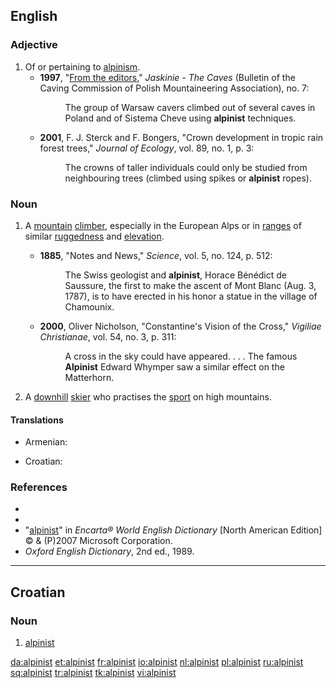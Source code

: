==English==

===Adjective===
{{en-adj|-}}

# Of or pertaining to [[alpinism]].
#* '''1997''', "[http://www.sktj.pl/epimenides/jaskinie/page03.html From the editors]," ''Jaskinie - The Caves'' (Bulletin of the Caving Commission of Polish Mountaineering Association), no. 7:
#*: The group of Warsaw cavers climbed out of several caves in Poland and of Sistema Cheve using '''alpinist''' techniques.
#* '''2001''', F. J. Sterck and F. Bongers, "Crown development in tropic rain forest trees," ''Journal of Ecology'', vol. 89, no. 1, p. 3:
#*: The crowns of taller individuals could only be studied from neighbouring trees (climbed using spikes or '''alpinist''' ropes).

===Noun===
{{en-noun}}

# {{sometimes|capitalized}} A [[mountain]] [[climber]], especially in the European Alps or in [[ranges]] of similar [[ruggedness]] and [[elevation]].
#* '''1885''', "Notes and News," ''Science'', vol. 5, no. 124, p. 512:
#*: The Swiss geologist and '''alpinist''', Horace Bénédict de Saussure, the first to make the ascent of Mont Blanc (Aug. 3, 1787), is to have erected in his honor a statue in the village of Chamounix.
#* '''2000''', Oliver Nicholson, "Constantine's Vision of the Cross," ''Vigiliae Christianae'', vol. 54, no. 3, p. 311:
#*: A cross in the sky could have appeared. . . . The famous '''Alpinist''' Edward Whymper saw a similar effect on the Matterhorn.
# {{sometimes|capitalized}} A [[downhill]] [[skier]] who practises the [[sport]] on high mountains.

====Translations====
{{trans-top}}
* Armenian: {{t-|hy|ալպինիստ|tr=alpinist|sc=Armn|xs=Armenian}}
{{trans-mid}}
* Croatian: {{t-|hr|alpinist|m}}
{{trans-bottom}}

===References===
* {{R:Webster 1913}}
* {{R:Dictionary.com}}
* "[http://encarta.msn.com/dictionary_/alpinist.html alpinist]" in ''Encarta® World English Dictionary'' [North American Edition] © & (P)2007 Microsoft Corporation.
* ''Oxford English Dictionary'', 2nd ed., 1989.

----

==Croatian==

===Noun===
{{hr-noun|m}}

# [[#English|alpinist]]

[[da:alpinist]]
[[et:alpinist]]
[[fr:alpinist]]
[[io:alpinist]]
[[nl:alpinist]]
[[pl:alpinist]]
[[ru:alpinist]]
[[sq:alpinist]]
[[tr:alpinist]]
[[tk:alpinist]]
[[vi:alpinist]]